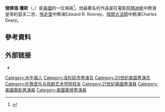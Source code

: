{{Infobox person
| image         = Jeffrey Jones.jpg
| image_size    = 200px
| caption       = 
|birth_name=Jeffrey Duncan Jones
| birth_date    = {{Birth date and age|mf=yes|1946|9|28}}
| birth_place   = 美國[[布法羅_(紐約州)|布法羅]]
| citizenship  = 美國
| education    = 倫敦音樂和喜劇藝術學院
| alma_mater  =  勞倫斯大學
| occupation    = [[演員|演員]]
| years_active  = 1970–現在
| children      = Julian Coutts, actor
| residence = [[洛杉磯|洛杉磯]]
}}
'''傑佛瑞·瓊斯'''（{{lang-en|Jeffrey Duncan Jones}}，{{bd|1946年|9月28日||}}）是[[美國|美國]]的一位演員<ref name = "Shindler">{{Citation | last = Shindler | first = Merrill | title = Keeping Up with the Jones | journal = Los Angeles Magazine | publisher = Los Angeles Times | series = The Monthly Guide—Films | pages = 189–192 | date = 1989-09}}</ref>。他最著名的作品是在電影[[阿瑪迪斯|阿瑪迪斯]]中飾演皇帝約瑟夫二世、[[咪走堂|咪走堂]]中飾演Edward R. Rooney、[[陰間大法師|陰間大法師]]中飾演Charles Deetz。

==參考資料==
{{Reflist}}

== 外部链接 ==
{{Commons category|Jeffrey Jones}}
* {{IMDb name|470}}

{{Authority control}}

{{DEFAULTSORT:Jones, Jeffrey}}
[[Category:水牛城人|Category:水牛城人]]
[[Category:洛杉矶市男演员|Category:洛杉矶市男演员]]
[[Category:20世纪美国男演员|Category:20世纪美国男演员]]
[[Category:伦敦音乐与戏剧艺术学院校友|Category:伦敦音乐与戏剧艺术学院校友]]
[[Category:21世紀美國男演員|Category:21世紀美國男演員]]
[[Category:美國電影男演員|Category:美國電影男演員]]
[[Category:美國電視男演員|Category:美國電視男演員]]